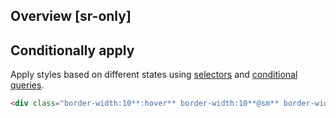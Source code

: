 ## Overview [sr-only]
<Overview/>

## Conditionally apply
Apply styles based on different states using [selectors](/guide/state-selectors) and [conditional queries](/guide/conditional-queries).
```html
<div class="border-width:10**:hover** border-width:10**@sm** border-width:10**@dark** border-width:10**@print**">…</div>
```

